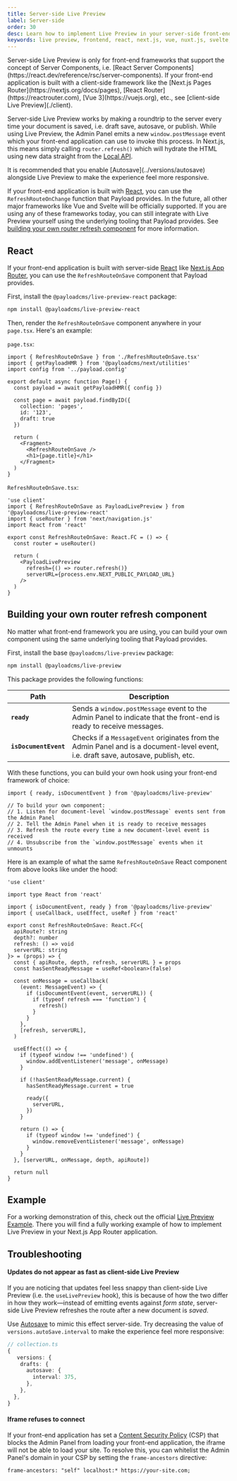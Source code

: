```yaml
---
title: Server-side Live Preview
label: Server-side
order: 30
desc: Learn how to implement Live Preview in your server-side front-end application.
keywords: live preview, frontend, react, next.js, vue, nuxt.js, svelte, hook, useLivePreview
---
```


<Banner type="info">
  Server-side Live Preview is only for front-end frameworks that support the concept of Server Components, i.e. [React Server Components](https://react.dev/reference/rsc/server-components). If your front-end application is built with a client-side framework like the [Next.js Pages Router](https://nextjs.org/docs/pages), [React Router](https://reactrouter.com), [Vue 3](https://vuejs.org), etc., see [client-side Live Preview](./client).
</Banner>

Server-side Live Preview works by making a roundtrip to the server every time your document is saved, i.e. draft save, autosave, or publish. While using Live Preview, the Admin Panel emits a new `window.postMessage` event which your front-end application can use to invoke this process. In Next.js, this means simply calling `router.refresh()` which will hydrate the HTML using new data straight from the [Local API](../local-api/overview).

<Banner type="warning">
  It is recommended that you enable [Autosave](../versions/autosave) alongside Live Preview to make the experience feel more responsive.
</Banner>

If your front-end application is built with [React](#react), you can use the `RefreshRouteOnChange` function that Payload provides. In the future, all other major frameworks like Vue and Svelte will be officially supported. If you are using any of these frameworks today, you can still integrate with Live Preview yourself using the underlying tooling that Payload provides. See [building your own router refresh component](#building-your-own-router-refresh-component) for more information.

## React

If your front-end application is built with server-side [React](https://react.dev) like [Next.js App Router](https://nextjs.org/docs/app), you can use the `RefreshRouteOnSave` component that Payload provides.

First, install the `@payloadcms/live-preview-react` package:

```bash
npm install @payloadcms/live-preview-react
```

Then, render the `RefreshRouteOnSave` component anywhere in your `page.tsx`. Here's an example:

`page.tsx`:

```tsx
import { RefreshRouteOnSave } from './RefreshRouteOnSave.tsx'
import { getPayloadHMR } from '@payloadcms/next/utilities'
import config from '../payload.config'

export default async function Page() {
  const payload = await getPayloadHMR({ config })

  const page = await payload.findByID({
    collection: 'pages',
    id: '123',
    draft: true
  })

  return (
    <Fragment>
      <RefreshRouteOnSave />
      <h1>{page.title}</h1>
    </Fragment>
  )
}
```

`RefreshRouteOnSave.tsx`:

```tsx
'use client'
import { RefreshRouteOnSave as PayloadLivePreview } from '@payloadcms/live-preview-react'
import { useRouter } from 'next/navigation.js'
import React from 'react'

export const RefreshRouteOnSave: React.FC = () => {
  const router = useRouter()

  return (
    <PayloadLivePreview
      refresh={() => router.refresh()}
      serverURL={process.env.NEXT_PUBLIC_PAYLOAD_URL}
    />
  )
}
```

## Building your own router refresh component

No matter what front-end framework you are using, you can build your own component using the same underlying tooling that Payload provides.

First, install the base `@payloadcms/live-preview` package:

```bash
npm install @payloadcms/live-preview
```

This package provides the following functions:

| Path                  | Description                                                                                                                                |
| --------------------- | ------------------------------------------------------------------------------------------------------------------------------------------ |
| **`ready`**           | Sends a `window.postMessage` event to the Admin Panel to indicate that the front-end is ready to receive messages.                         |
| **`isDocumentEvent`** | Checks if a `MessageEvent` originates from the Admin Panel and is a document-level event, i.e. draft save, autosave, publish, etc.         |

With these functions, you can build your own hook using your front-end framework of choice:

```tsx
import { ready, isDocumentEvent } from '@payloadcms/live-preview'

// To build your own component:
// 1. Listen for document-level `window.postMessage` events sent from the Admin Panel
// 2. Tell the Admin Panel when it is ready to receive messages
// 3. Refresh the route every time a new document-level event is received
// 4. Unsubscribe from the `window.postMessage` events when it unmounts
```

Here is an example of what the same `RefreshRouteOnSave` React component from above looks like under the hood:

```tsx
'use client'

import type React from 'react'

import { isDocumentEvent, ready } from '@payloadcms/live-preview'
import { useCallback, useEffect, useRef } from 'react'

export const RefreshRouteOnSave: React.FC<{
  apiRoute?: string
  depth?: number
  refresh: () => void
  serverURL: string
}> = (props) => {
  const { apiRoute, depth, refresh, serverURL } = props
  const hasSentReadyMessage = useRef<boolean>(false)

  const onMessage = useCallback(
    (event: MessageEvent) => {
      if (isDocumentEvent(event, serverURL)) {
        if (typeof refresh === 'function') {
          refresh()
        }
      }
    },
    [refresh, serverURL],
  )

  useEffect(() => {
    if (typeof window !== 'undefined') {
      window.addEventListener('message', onMessage)
    }

    if (!hasSentReadyMessage.current) {
      hasSentReadyMessage.current = true

      ready({
        serverURL,
      })
    }

    return () => {
      if (typeof window !== 'undefined') {
        window.removeEventListener('message', onMessage)
      }
    }
  }, [serverURL, onMessage, depth, apiRoute])

  return null
}
```

## Example

For a working demonstration of this, check out the official [Live Preview Example](https://github.com/payloadcms/payload/tree/main/examples/live-preview/payload). There you will find a fully working example of how to implement Live Preview in your Next.js App Router application.

## Troubleshooting

#### Updates do not appear as fast as client-side Live Preview

If you are noticing that updates feel less snappy than client-side Live Preview (i.e. the `useLivePreview` hook), this is because of how the two differ in how they work—instead of emitting events against _form state_, server-side Live Preview refreshes the route after a new document is _saved_.

Use [Autosave](../versions/autosave) to mimic this effect server-side. Try decreasing the value of `versions.autoSave.interval` to make the experience feel more responsive:

```ts
// collection.ts
{
   versions: {
    drafts: {
      autosave: {
        interval: 375,
      },
    },
  },
}
```

#### Iframe refuses to connect

If your front-end application has set a [Content Security Policy](https://developer.mozilla.org/en-US/docs/Web/HTTP/CSP) (CSP) that blocks the Admin Panel from loading your front-end application, the iframe will not be able to load your site. To resolve this, you can whitelist the Admin Panel's domain in your CSP by setting the `frame-ancestors` directive:

```plaintext
frame-ancestors: "self" localhost:* https://your-site.com;
```

